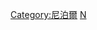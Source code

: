 {{Catnav|頁面分類|地理|国家|亚洲国家|尼泊爾}}
{{Catnav|頁面分類|各種主題的頁面分類|按國家分類|各國地理|各國城市}}
{{Commons category|Cities in Nepal}}

[[Category:尼泊爾|Category:尼泊爾]]
[[Category:各國城市|N]]